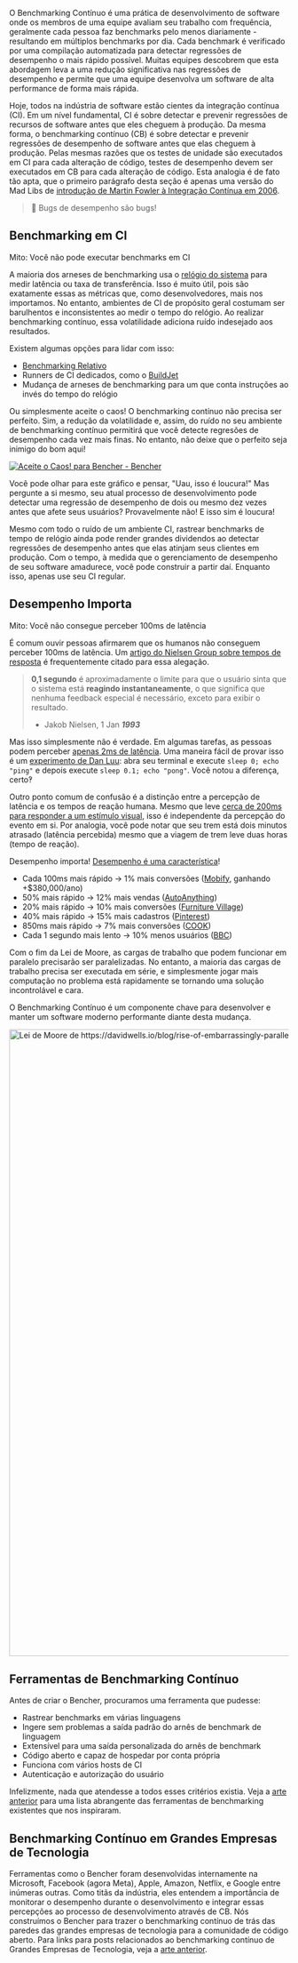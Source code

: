 O Benchmarking Contínuo é uma prática de desenvolvimento de software onde os membros de uma equipe avaliam seu trabalho com frequência,
geralmente cada pessoa faz benchmarks pelo menos diariamente - resultando em múltiplos benchmarks por dia.
Cada benchmark é verificado por uma compilação automatizada para detectar regressões de desempenho o mais rápido possível.
Muitas equipes descobrem que esta abordagem leva a uma redução significativa nas regressões de desempenho
e permite que uma equipe desenvolva um software de alta performance de forma mais rápida.

Hoje, todos na indústria de software estão cientes da integração contínua (CI).
Em um nível fundamental, CI é sobre detectar e prevenir regressões de recursos de software antes que eles cheguem à produção.
Da mesma forma, o benchmarking contínuo (CB) é sobre detectar e prevenir regressões de desempenho de software antes que elas cheguem à produção.
Pelas mesmas razões que os testes de unidade são executados em CI para cada alteração de código,
testes de desempenho devem ser executados em CB para cada alteração de código.
Esta analogia é de fato tão apta, que o primeiro parágrafo desta seção é apenas uma versão do Mad Libs de [introdução de Martin Fowler à Integração Contínua em 2006](https://martinfowler.com/articles/continuousIntegration.html).

> 🐰 Bugs de desempenho são bugs!

## Benchmarking em CI

Mito: Você não pode executar benchmarks em CI

A maioria dos arneses de benchmarking usa o [relógio do sistema](https://en.wikipedia.org/wiki/Elapsed_real_time) para medir latência ou taxa de transferência.
Isso é muito útil, pois são exatamente essas as métricas que, como desenvolvedores, mais nos importamos.
No entanto, ambientes de CI de propósito geral costumam ser barulhentos e inconsistentes ao medir o tempo do relógio.
Ao realizar benchmarking contínuo, essa volatilidade adiciona ruído indesejado aos resultados.

Existem algumas opções para lidar com isso:
- [Benchmarking Relativo](/docs/pt/how-to/track-benchmarks)
- Runners de CI dedicados, como o [BuildJet](https://buildjet.com)
- Mudança de arneses de benchmarking para um que conta instruções ao invés do tempo do relógio

Ou simplesmente aceite o caos! O benchmarking contínuo não precisa ser perfeito.
Sim, a redução da volatilidade e, assim, do ruído no seu ambiente de benchmarking contínuo permitirá que você detecte regresões de desempenho cada vez mais finas.
No entanto, não deixe que o perfeito seja inimigo do bom aqui!

<a href="https://bencher.dev/perf/bencher?key=true&measures=4358146b-b647-4869-9d24-bd22bb0c49b5&branches=619d15ed-0fbd-4ccb-86cb-fddf3124da29&tab=benchmarks&testbeds=0d991aac-b241-493a-8b0f-8d41419455d2&benchmarks=1db23e93-f909-40aa-bf42-838cc7ae05f5"><img src="https://api.bencher.dev/v0/projects/bencher/perf/img?branches=619d15ed-0fbd-4ccb-86cb-fddf3124da29&testbeds=0d991aac-b241-493a-8b0f-8d41419455d2&benchmarks=1db23e93-f909-40aa-bf42-838cc7ae05f5&measures=4358146b-b647-4869-9d24-bd22bb0c49b5&title=Embrace+the+Chaos%21" title="Aceite o Caos!" alt="Aceite o Caos! para Bencher - Bencher" /></a>

Você pode olhar para este gráfico e pensar, "Uau, isso é loucura!" Mas pergunte a si mesmo, seu atual processo de desenvolvimento pode detectar uma regressão de desempenho de dois ou mesmo dez vezes antes que afete seus usuários? Provavelmente não! E isso sim é loucura!

Mesmo com todo o ruído de um ambiente CI, rastrear benchmarks de tempo de relógio ainda pode render grandes dividendos ao detectar regressões de desempenho antes que elas atinjam seus clientes em produção.
Com o tempo, à medida que o gerenciamento de desempenho de seu software amadurece, você pode construir a partir daí.
Enquanto isso, apenas use seu CI regular.

## Desempenho Importa

Mito: Você não consegue perceber 100ms de latência

É comum ouvir pessoas afirmarem que os humanos não conseguem perceber 100ms de latência.
Um [artigo do Nielsen Group sobre tempos de resposta](https://www.nngroup.com/articles/response-times-3-important-limits/) é frequentemente citado para essa alegação.

> **0,1 segundo** é aproximadamente o limite para que o usuário sinta que o sistema está **reagindo instantaneamente**, o que significa que nenhuma feedback especial é necessário, exceto para exibir o resultado.
>
> - Jakob Nielsen, 1 Jan __*1993*__

Mas isso simplesmente não é verdade.
Em algumas tarefas, as pessoas podem perceber [apenas 2ms de latência](https://pdfs.semanticscholar.org/386a/15fd85c162b8e4ebb6023acdce9df2bd43ee.pdf).
Uma maneira fácil de provar isso é um [experimento de Dan Luu](https://danluu.com/input-lag/#appendix-why-measure-latency): abra seu terminal e execute `sleep 0; echo "ping"` e depois execute `sleep 0.1; echo "pong"`. Você notou a diferença, certo‽

Outro ponto comum de confusão é a distinção entre a percepção de latência e os tempos de reação humana. Mesmo que leve [cerca de 200ms para responder a um estímulo visual](https://humanbenchmark.com/tests/reactiontime), isso é independente da percepção do evento em si. Por analogia, você pode notar que seu trem está dois minutos atrasado (latência percebida) mesmo que a viagem de trem leve duas horas (tempo de reação).

Desempenho importa! [Desempenho é uma característica](https://blog.codinghorror.com/performance-is-a-feature)!

- Cada 100ms mais rápido → 1% mais conversões ([Mobify](https://web.dev/why-speed-matters/), ganhando +$380,000/ano)
- 50% mais rápido → 12% mais vendas ([AutoAnything](https://www.digitalcommerce360.com/2010/08/19/web-accelerator-revs-conversion-and-sales-autoanything/))
- 20% mais rápido → 10% mais conversões ([Furniture Village](https://www.thinkwithgoogle.com/intl/en-gb/marketing-strategies/app-and-mobile/furniture-village-and-greenlight-slash-page-load-times-boosting-user-experience/))
- 40% mais rápido → 15% mais cadastros ([Pinterest](https://medium.com/pinterest-engineering/driving-user-growth-with-performance-improvements-cfc50dafadd7))
- 850ms mais rápido → 7% mais conversões ([COOK](https://web.dev/why-speed-matters/))
- Cada 1 segundo mais lento → 10% menos usuários ([BBC](https://www.creativebloq.com/features/how-the-bbc-builds-websites-that-scale))

Com o fim da Lei de Moore, as cargas de trabalho que podem funcionar em paralelo precisarão ser paralelizadas.
No entanto, a maioria das cargas de trabalho precisa ser executada em série,
e simplesmente jogar mais computação no problema está rapidamente se tornando uma solução incontrolável e cara.

O Benchmarking Contínuo é um componente chave para desenvolver e manter
um software moderno performante diante desta mudança.

<div class="content has-text-centered">
<img
    src="https://s3.amazonaws.com/public.bencher.dev/moores_law.jpg"
    width="2124"
    height="1128"
    alt="Lei de Moore de https://davidwells.io/blog/rise-of-embarrassingly-parallel-serverless-compute"
/>
</div>

## Ferramentas de Benchmarking Contínuo

Antes de criar o Bencher, procuramos uma ferramenta que pudesse:

- Rastrear benchmarks em várias linguagens
- Ingere sem problemas a saída padrão do arnês de benchmark de linguagem
- Extensível para uma saída personalizada do arnês de benchmark
- Código aberto e capaz de hospedar por conta própria
- Funciona com vários hosts de CI
- Autenticação e autorização do usuário

Infelizmente, nada que atendesse a todos esses critérios existia.
Veja a [arte anterior](/docs/pt/reference/prior-art) para uma lista abrangente das ferramentas de benchmarking existentes que nos inspiraram.

## Benchmarking Contínuo em Grandes Empresas de Tecnologia

Ferramentas como o Bencher foram desenvolvidas internamente na
Microsoft, Facebook (agora Meta), Apple, Amazon, Netflix, e Google entre inúmeras outras.
Como titãs da indústria, eles entendem a importância de monitorar o desempenho durante o desenvolvimento
e integrar essas percepções ao processo de desenvolvimento através de CB.
Nós construímos o Bencher para trazer o benchmarking contínuo de trás das paredes das grandes empresas de tecnologia para a comunidade de código aberto.
Para links para posts relacionados ao benchmarking contínuo de Grandes Empresas de Tecnologia, veja a [arte anterior](/docs/pt/reference/prior-art).
